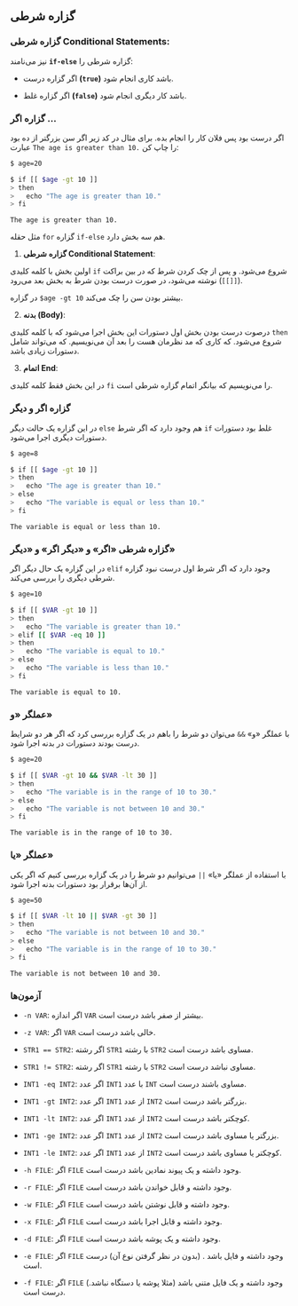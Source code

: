 گزاره شرطی
----------

### **گزاره شرطی [Conditional Statements]{dir=ltr}**:

گزاره شرطی را
**[`if-else`]{dir=ltr}**
نیز می‌نامند:

  - اگر گزاره درست 
  **(`true`)**
  باشد کاری انجام شود.

  - اگر گزاره غلط 
  **(`false`)**
  باشد کار دیگری انجام شود. 


### گزاره اگر ...

اگر درست بود پس فلان کار را انجام بده.
برای مثال در کد زیر اگر سن بزرگتر از ده بود
عبارت
`The age is greater than 10.`
را چاپ کن:

```bash
$ age=20

$ if [[ $age -gt 10 ]]
> then
>   echo "The age is greater than 10."
> fi
```
```
The age is greater than 10.
```

مثل حقله `for`
گزاره `if-else`
هم سه بخش دارد.

1. **گزاره شرطی [Conditional Statement]{dir=ltr}**:

اولین بخش با کلمه کلیدی 
`if`
شروع می‌شود. و پس از چک کردن شرط
که در بین براکت
([`[[]]`]{dir=ltr})
نوشته می‌شود، در صورت درست بودن شرط به بخش بعد می‌رود.

در گزاره
`$age -gt 10`
بیشتر بودن سن را چک می‌کند.

2. **بدنه (Body)**:

درصوت درست بودن بخش اول دستورات این بخش اجرا می‌شود که با
کلمه کلیدی 
`then`
شروع می‌شود.
که کاری که مد نظرمان هست را بعد آن می‌نویسیم.
که می‌تواند شامل دستورات زیادی باشد.

3. **اتمام End**:

در این بخش فقط کلمه کلیدی
`fi`
را می‌نویسیم که بیانگر اتمام گزاره شرطی است.


### گزاره اگر و دیگر

در این گزاره یک حالت دیگر
`else`
هم وجود دارد که اگر شرط 
`if`
غلط بود دستورات دستورات دیگری اجرا می‌شود.


```bash
$ age=8

$ if [[ $age -gt 10 ]]
> then
>   echo "The age is greater than 10."
> else
>   echo "The variable is equal or less than 10."
> fi
```
```
The variable is equal or less than 10.
```

### گزاره شرطی «اگر» و «دیگر اگر» و «دیگر»

در این گزاره یک حال دیگر اگر
`elif`
وجود دارد که اگر شرط اول درست نبود 
گزاره شرطی دیگری را بررسی می‌کند.

```bash
$ age=10

$ if [[ $VAR -gt 10 ]]
> then
>   echo "The variable is greater than 10."
> elif [[ $VAR -eq 10 ]]
> then
>   echo "The variable is equal to 10."
> else
>   echo "The variable is less than 10."
> fi
```
```
The variable is equal to 10.
```

### عملگر «و»

با عملگر «و»
`&&`
می‌توان دو شرط را باهم در یک گزاره بررسی کرد که اگر 
هر دو شرایط درست بودند دستورات در بدنه اجرا شود.

```bash
$ age=20

$ if [[ $VAR -gt 10 && $VAR -lt 30 ]]
> then
>   echo "The variable is in the range of 10 to 30."
> else
>   echo "The variable is not between 10 and 30."
> fi
```
```
The variable is in the range of 10 to 30.
```


### عملگر «یا»

با استفاده از عملگر «یا»
`||`
می‌توانیم دو شرط را در یک گزاره بررسی کنیم که اگر یکی
از آن‌ها برقرار بود دستورات بدنه اجرا شود.

```bash
$ age=50

$ if [[ $VAR -lt 10 || $VAR -gt 30 ]]
> then
>   echo "The variable is not between 10 and 30."
> else
>   echo "The variable is in the range of 10 to 30."
> fi
```
```
The variable is not between 10 and 30.
```

### آزمون‌ها

* [`-n VAR`]{dir=ltr}:
اگر اندازه 
`VAR`
بیشتر از صفر باشد درست است.

* [`-z VAR`]{dir=ltr}:
اگر 
`VAR`
خالی باشد درست است.

* [`STR1 == STR2`]{dir=ltr}:
اگر رشته
`STR1`
با رشته
`STR2`
مساوی باشد درست است.

* [`STR1 != STR2`]{dir=ltr}:
اگر رشته
`STR1`
با رشته
`STR2`
مساوی نباشد درست است.

* [`INT1 -eq INT2`]{dir=ltr}:
اگر عدد
`INT1`
با عدد
`INT`
مساوی باشند درست است.

* [`INT1 -gt INT2`]{dir=ltr}:
اگر عدد
`INT1`
از عدد
`INT2`
بزرگتر باشد درست است.

* [`INT1 -lt INT2`]{dir=ltr}:
اگر عدد
`INT1`
از عدد
`INT2`
کوچکتر باشد درست است.

* [`INT1 -ge INT2`]{dir=ltr}:
اگر عدد
`INT1` 
از عدد
`INT2`
بزرگتر یا مساوی باشد درست است.

* [`INT1 -le INT2`]{dir=ltr}:
اگر عدد
`INT1`
از عدد
`INT2`
کوچکتر یا مساوی باشد درست است.

* [`-h FILE`]{dir=ltr}:
اگر
`FILE`
وجود داشته و یک پیوند نمادین باشد درست است.

* [`-r FILE`]{dir=ltr}:
اگر
`FILE`
وجود داشته و قابل خواندن باشد درست است.

* [`-w FILE`]{dir=ltr}:
اگر
`FILE`
وجود داشته و قابل نوشتن باشد درست است.

* [`-x FILE`]{dir=ltr}:
اگر
`FILE`
وجود داشته و قابل اجرا باشد درست است.

* [`-d FILE`]{dir=ltr}:
اگر
`FILE`
وجود داشته و یک پوشه باشد درست است.

* [`-e FILE`]{dir=ltr}: 
اگر
`FILE`
وجود داشته و فایل باشد .
(بدون در نظر گرفتن نوع آن)
درست است.

* [`-f FILE`]{dir=ltr}:
اگر
`FILE`
وجود داشته و یک فایل متنی باشد 
(مثلا پوشه یا دستگاه نباشد.)
درست است.
